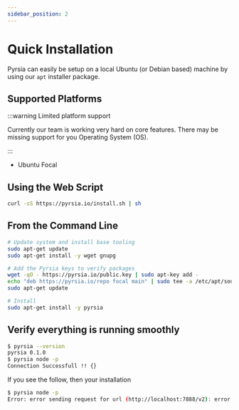 ```yaml
---
sidebar_position: 2
---
```


# Quick Installation

Pyrsia can easily be setup on a local Ubuntu (or Debian based) machine by using our `apt` installer package.

## Supported Platforms

:::warning Limited platform support

Currently our team is working very hard on core features. There may be missing support for you Operating System (OS).

:::

- Ubuntu Focal

## Using the Web Script

```sh
curl -sS https://pyrsia.io/install.sh | sh
```

## From the Command Line

```sh
# Update system and install base tooling
sudo apt-get update
sudo apt-get install -y wget gnupg

# Add the Pyrsia keys to verify packages
wget -qO - https://pyrsia.io/public.key | sudo apt-key add -
echo "deb https://pyrsia.io/repo focal main" | sudo tee -a /etc/apt/sources.list > /dev/null
sudo apt-get update

# Install
sudo apt-get install -y pyrsia
```

## Verify everything is running smoothly

```sh
$ pyrsia --version
pyrsia 0.1.0
$ pyrsia node -p
Connection Successfull !! {}
```

If you see the follow, then your installation

```sh
$ pyrsia node -p
Error: error sending request for url (http://localhost:7888/v2): error trying to connect: tcp connect error: Connection refused (os error 111)
```
